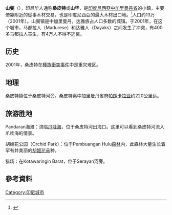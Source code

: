 {{Infobox settlement
|official_name = 山弼
|image_skyline=Mentaya 090829-0146.JPG
|image_seal =
|pushpin_map         = Indonesia Kalimantan
|pushpin_map_caption = 在[[加里曼丹|加里曼丹]]的位置
|pushpin_map1         = Indonesia
|pushpin_map_caption1 = 在印度尼西亞的位置
|latd=2 |latm=32 |latNS=S
|longd=112 |longm=57 |longEW=E
|coordinates_region     = ID
|subdivision_type       = 國家
|subdivision_name       = [[印度尼西亞|印度尼西亞]]
|subdivision_type1      = 省
|subdivision_name1      = [[中加里曼丹省|中加里曼丹省]]
|subdivision_type2      = 县
|subdivision_name2      = {{le|东哥打瓦灵因县|East Kotawaringin Regency}}
|subdivision_type3      = Roni Van Cek to Facebook
|subdivision_name3      =
|area_total_km2     =
|area_total_sq_mi   =
|area_land_km2      =
|area_land_sq_mi    =
|area_water_km2     =
|area_water_sq_mi   =
|area_water_percent =
|area_urban_km2     =
|area_urban_sq_mi   =
|area_metro_km2     =
|area_metro_sq_mi   =
|timezone           = [[印度尼西亚标准时间|WIB]]
|utc_offset         = +8
|timezone_DST       =
|utc_offset_DST     =
|elevation_ft
|area_code =
}}
'''山弼'''（{{Lang-id|Sampit}}），印尼华人通称'''桑皮特'''或'''山毕'''，是[[印度尼西亞|印度尼西亞]][[中加里曼丹省|中加里曼丹省]]的小鎮，主要倚靠附近的{{Link-en|山弼河 (印度尼西亞)|Sampit River (Indonesia)|山弼河}}從事木材交易，也是印度尼西亞的最大木材出口地。<ref>{{cite web|url=http://www.indonesia-tourism.com/central-kalimantan/places.html|title=Central Kalimantan|publisher=Indonesia Tourism|accessdate=5 January 2011|archive-date=2018-02-18|archive-url=https://web.archive.org/web/20180218210452/http://www.indonesia-tourism.com/central-kalimantan/places.html|dead-url=no}}</ref>人口约13万（2001年）。山弼镇是中加里曼丹，达雅族占人口多数的城镇。于2001年，在这个城市，马都拉人（Madurese）和达雅人（Dayaks）之间发生了冲突，有400多马都拉人丧生，有4万人不得不逃离。

==历史==
2001年，桑皮特在[[2001年中加里曼丹種族衝突事件|種族衝突事件]]中是重灾难区。

==地理==
桑皮特镇位于桑皮特河旁。桑皮特离中加里曼丹省府[[帕朗卡拉亚|帕朗卡拉亚]]约220公里远。

==旅游胜地==
Pandaran海滩：滨临[[爪哇海|爪哇海]]，位于桑皮特河出海口。这里可以看到桑皮特河流入爪哇海的情景。

胡姬花公园（Orchid Park）：位于Pembuangan Hulu[[森林|森林]]内，此森林大量生长着罕有并美丽的[[胡姬花|胡姬花]]品种。

猎场：在Kotawaringin Barat，位于Serayan河旁。

== 參考資料 ==
{{Reflist}}

[[Category:印尼城市|Category:印尼城市]]